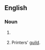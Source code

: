 {{also|Chappel}}

==English==

===Noun===
{{en-noun}}

# {{lb|en|dated|17-18th C.}} {{alternative spelling of|chapel|lang=en}}
# Printers' [[guild]].